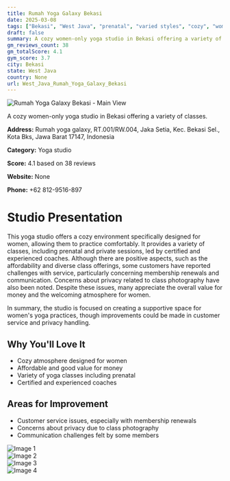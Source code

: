 ```yaml
---
title: Rumah Yoga Galaxy Bekasi
date: 2025-03-08
tags: ["Bekasi", "West Java", "prenatal", "varied styles", "cozy", "women-only", "Bekasi"]  
draft: false
summary: A cozy women-only yoga studio in Bekasi offering a variety of classes.
gm_reviews_count: 38
gm_totalScore: 4.1
gym_score: 3.7
city: Bekasi
state: West Java
country: None
url: West_Java_Rumah_Yoga_Galaxy_Bekasi
---
```


<div className="aspect-[16/9] relative my-8">
  <img 
    src="https://lh5.googleusercontent.com/p/AF1QipPLfOIN_1PTeAWA5d6MhgGfyovbJJGwI7m-NMWN=w1920-h1080-k-no"
    alt="Rumah Yoga Galaxy Bekasi - Main View"
    className="object-cover absolute inset-0 w-full h-full rounded-lg"
  />
</div>

A cozy women-only yoga studio in Bekasi offering a variety of classes.

**Address:** Rumah yoga galaxy, RT.001/RW.004, Jaka Setia, Kec. Bekasi Sel., Kota Bks, Jawa Barat 17147, Indonesia

**Category:** Yoga studio

**Score:** 4.1 based on 38 reviews

**Website:** None

**Phone:** +62 812-9516-897

# Studio Presentation

This yoga studio offers a cozy environment specifically designed for women, allowing them to practice comfortably. It provides a variety of classes, including prenatal and private sessions, led by certified and experienced coaches. Although there are positive aspects, such as the affordability and diverse class offerings, some customers have reported challenges with service, particularly concerning membership renewals and communication. Concerns about privacy related to class photography have also been noted. Despite these issues, many appreciate the overall value for money and the welcoming atmosphere for women.

In summary, the studio is focused on creating a supportive space for women's yoga practices, though improvements could be made in customer service and privacy handling.

## Why You'll Love It

- Cozy atmosphere designed for women
- Affordable and good value for money
- Variety of yoga classes including prenatal
- Certified and experienced coaches

## Areas for Improvement

- Customer service issues, especially with membership renewals
- Concerns about privacy due to class photography
- Communication challenges felt by some members

<div className="grid grid-cols-1 xl:grid-cols-2 gap-4 my-8">
<div className="aspect-[4/3] relative"><img src="https://lh3.googleusercontent.com/p/AF1QipPnvmyq7yepy12EthLRYU9LGCeETpJwnM9LTSqi=w1920-h1080-k-no" alt="Image 1" className="object-cover absolute inset-0 w-full h-full rounded-lg" /></div>
<div className="aspect-[4/3] relative"><img src="https://lh5.googleusercontent.com/p/AF1QipONM2kiuv5T4ANNF7UwjN5G9Snp9Eh_0mrVTO50=w1920-h1080-k-no" alt="Image 2" className="object-cover absolute inset-0 w-full h-full rounded-lg" /></div>
<div className="aspect-[4/3] relative"><img src="https://lh5.googleusercontent.com/p/AF1QipNJX-KaK3DNgHItXDE2w4Quuo6E4pNYTm1EKUhw=w1920-h1080-k-no" alt="Image 3" className="object-cover absolute inset-0 w-full h-full rounded-lg" /></div>
<div className="aspect-[4/3] relative"><img src="https://lh5.googleusercontent.com/p/AF1QipOuxKV2U7TfYwUbMl0ZFyIpwdKpUllRlpi30uNe=w1920-h1080-k-no" alt="Image 4" className="object-cover absolute inset-0 w-full h-full rounded-lg" /></div>
</div>